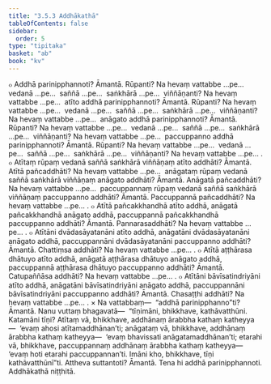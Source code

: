 ```yaml
---
title: "3.5.3 Addhākathā"
tableOfContents: false
sidebar:
  order: 5
type: "tipitaka"
basket: "ab"
book: "kv"
---
```



<DynamicBreadcrumb />

<Division number="720" book="kv" bookNo="32" page="371">

<Paragraph number="2297" book="kv">
๐ Addhā parinipphannoti? Āmantā. Rūpanti? Na hevaṃ vattabbe …pe…  vedanā …pe…  saññā …pe…  saṅkhārā …pe…  viññāṇanti? Na hevaṃ vattabbe …pe…  atīto addhā parinipphannoti? Āmantā. Rūpanti? Na hevaṃ vattabbe …pe…  vedanā …pe…  saññā …pe…  saṅkhārā …pe…  viññāṇanti? Na hevaṃ vattabbe …pe…  anāgato addhā parinipphannoti? Āmantā. Rūpanti? Na hevaṃ vattabbe …pe…  vedanā …pe…  saññā …pe…  saṅkhārā …pe…  viññāṇanti? Na hevaṃ vattabbe …pe…  paccuppanno addhā parinipphannoti? Āmantā. Rūpanti? Na hevaṃ vattabbe …pe…  vedanā …pe…  saññā …pe…  saṅkhārā …pe…  viññāṇanti? Na hevaṃ vattabbe …pe… .
</Paragraph>

<Paragraph number="2298" book="kv">
๐ Atītaṃ rūpaṃ vedanā saññā saṅkhārā viññāṇaṃ atīto addhāti? Āmantā. Atītā pañcaddhāti? Na hevaṃ vattabbe …pe…  anāgataṃ rūpaṃ vedanā saññā saṅkhārā viññāṇaṃ anāgato addhāti? Āmantā. Anāgatā pañcaddhāti? Na hevaṃ vattabbe …pe…  paccuppannaṃ rūpaṃ vedanā saññā saṅkhārā viññāṇaṃ paccuppanno addhāti? Āmantā. Paccuppannā pañcaddhāti? Na hevaṃ vattabbe …pe… .
</Paragraph>

<Paragraph number="2299" book="kv">
๐ Atītā pañcakkhandhā atīto addhā, anāgatā pañcakkhandhā anāgato addhā, paccuppannā pañcakkhandhā paccuppanno addhāti? Āmantā. Pannarasaddhāti? Na hevaṃ vattabbe …pe… .
</Paragraph>

<Paragraph number="2300" book="kv">
๐ Atītāni dvādasāyatanāni atīto addhā, anāgatāni dvādasāyatanāni anāgato addhā, paccuppannāni dvādasāyatanāni paccuppanno addhāti? Āmantā. Chattiṃsa addhāti? Na hevaṃ vattabbe …pe… .
</Paragraph>

<Paragraph number="2301" book="kv">
๐ Atītā aṭṭhārasa dhātuyo atīto addhā, anāgatā aṭṭhārasa dhātuyo anāgato addhā, paccuppannā aṭṭhārasa dhātuyo paccuppanno addhāti? Āmantā. Catupaññāsa addhāti? Na hevaṃ vattabbe …pe… .
</Paragraph>

<Paragraph number="2302" book="kv">
๐ Atītāni bāvīsatindriyāni atīto addhā, anāgatāni bāvīsatindriyāni anāgato addhā, paccuppannāni bāvīsatindriyāni paccuppanno addhāti? Āmantā. Chasaṭṭhi addhāti? Na hevaṃ vattabbe …pe… .
</Paragraph>

</Division>
<Division number="721" book="kv" bookNo="32" page="372">

<Paragraph number="2303" book="kv">
× Na vattabbaṃ—  “addhā parinipphanno”ti? Āmantā. Nanu vuttaṃ bhagavatā—  “tīṇimāni, bhikkhave, kathāvatthūni. Katamāni tīṇi? Atītaṃ vā, bhikkhave, addhānaṃ ārabbha kathaṃ katheyya—  ‘evaṃ ahosi atītamaddhānan’ti; anāgataṃ vā, bhikkhave, addhānaṃ ārabbha kathaṃ katheyya—  ‘evaṃ bhavissati anāgatamaddhānan’ti; etarahi vā, bhikkhave, paccuppannaṃ addhānaṃ ārabbha kathaṃ katheyya—  ‘evaṃ hoti etarahi paccuppannan’ti. Imāni kho, bhikkhave, tīṇi kathāvatthūnī”ti. Attheva suttantoti? Āmantā. Tena hi addhā parinipphannoti.

</Paragraph>
</Division>

<Paragraph number="2304" type="center" book="kv">
Addhākathā niṭṭhitā.
</Paragraph>